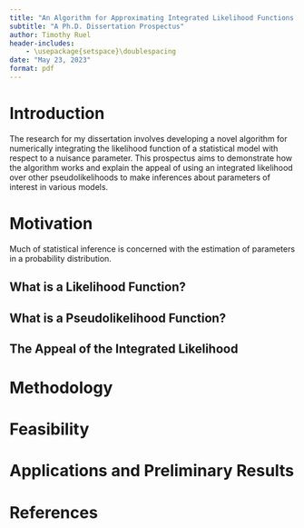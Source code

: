 ```yaml
---
title: "An Algorithm for Approximating Integrated Likelihood Functions with Applications in Meta-Analysis"
subtitle: "A Ph.D. Dissertation Prospectus"
author: Timothy Ruel
header-includes:
    - \usepackage{setspace}\doublespacing
date: "May 23, 2023"
format: pdf
---
```


# Introduction

The research for my dissertation involves developing a novel algorithm for numerically integrating the likelihood function of a statistical model with respect to a nuisance parameter. This prospectus aims to demonstrate how the algorithm works and explain the appeal of using an integrated likelihood over other pseudolikelihoods to make inferences about parameters of interest in various models. 

# Motivation

Much of statistical inference is concerned with the estimation of parameters in a probability distribution.

## What is a Likelihood Function?

## What is a Pseudolikelihood Function?

## The Appeal of the Integrated Likelihood

# Methodology

# Feasibility

# Applications and Preliminary Results

# References